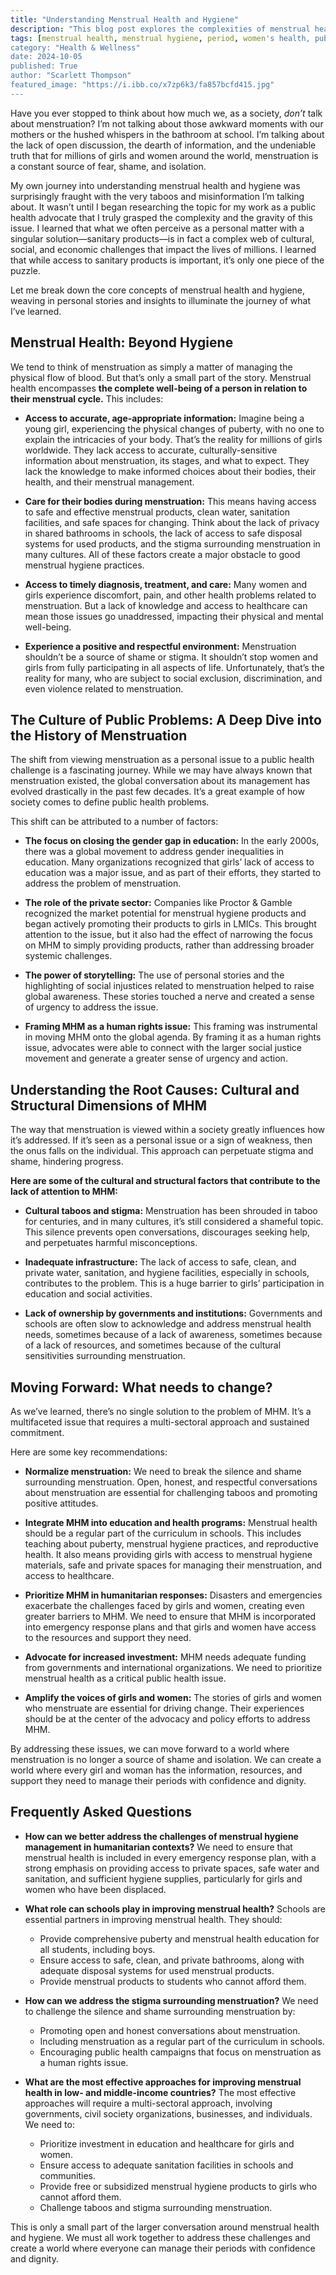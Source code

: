 ```yaml
---
title: "Understanding Menstrual Health and Hygiene"
description: "This blog post explores the complexities of menstrual health and hygiene, highlighting the need for open conversations, access to information, and resources to empower women and girls globally. Learn about the cultural and structural barriers that contribute to these challenges, and discover solutions for creating a more inclusive and supportive environment."
tags: [menstrual health, menstrual hygiene, period, women's health, public health, global health, education, sanitation, stigma, empowerment, human rights]
category: "Health & Wellness"
date: 2024-10-05
published: True
author: "Scarlett Thompson"
featured_image: "https://i.ibb.co/x7zp6k3/fa857bcfd415.jpg"
---
```



Have you ever stopped to think about how much we, as a society, *don’t* talk about menstruation? I’m not talking about those awkward moments with our mothers or the hushed whispers in the bathroom at school. I’m talking about the lack of open discussion, the dearth of information, and the undeniable truth that for millions of girls and women around the world, menstruation is a constant source of fear, shame, and isolation. 

My own journey into understanding menstrual health and hygiene was surprisingly fraught with the very taboos and misinformation I’m talking about. It wasn’t until I began researching the topic for my work as a public health advocate that I truly grasped the complexity and the gravity of this issue. I learned that what we often perceive as a personal matter with a singular solution—sanitary products—is in fact a complex web of cultural, social, and economic challenges that impact the lives of millions. I learned that while access to sanitary products is important, it’s only one piece of the puzzle. 

Let me break down the core concepts of menstrual health and hygiene, weaving in personal stories and insights to illuminate the journey of what I’ve learned.

##  Menstrual Health: Beyond Hygiene

We tend to think of menstruation as simply a matter of managing the physical flow of blood. But that’s only a small part of the story. Menstrual health encompasses **the complete well-being of a person in relation to their menstrual cycle.** This includes:

* **Access to accurate, age-appropriate information:**  Imagine being a young girl, experiencing the physical changes of puberty, with no one to explain the intricacies of your body. That’s the reality for millions of girls worldwide. They lack access to accurate, culturally-sensitive information about menstruation, its stages, and what to expect. They lack the knowledge to make informed choices about their bodies, their health, and their menstrual management.

* **Care for their bodies during menstruation:** This means having access to safe and effective menstrual products,  clean water, sanitation facilities, and safe spaces for changing. Think about the lack of privacy in shared bathrooms in schools, the lack of access to safe disposal systems for used products, and the stigma surrounding menstruation in many cultures. All of these factors create a major obstacle to good menstrual hygiene practices. 

* **Access to timely diagnosis, treatment, and care:**  Many women and girls experience discomfort, pain, and other health problems related to menstruation. But a lack of knowledge and access to healthcare can mean those issues go unaddressed, impacting their physical and mental well-being. 

* **Experience a positive and respectful environment:**  Menstruation shouldn’t be a source of shame or stigma. It shouldn’t stop women and girls from fully participating in all aspects of life. Unfortunately, that’s the reality for many, who are subject to social exclusion, discrimination, and even violence related to menstruation. 

##  The Culture of Public Problems: A Deep Dive into the History of Menstruation

The shift from viewing menstruation as a personal issue to a public health challenge is a fascinating journey. While
we may have always known that menstruation existed, the global conversation about its management has
evolved drastically in the past few decades.  It’s a great example of how society comes to define public health problems.

This shift can be attributed to a number of factors:

* **The focus on closing the gender gap in education:**
In the early 2000s, there was a global movement to address gender inequalities in education. Many organizations recognized that girls’ lack of access to education was a major issue, and as part of their efforts, they started to address the problem of menstruation.

* **The role of the private sector:**
Companies like Proctor & Gamble recognized the market potential for menstrual hygiene products and began actively promoting their products to girls in LMICs. This brought attention to the issue, but it also had the effect of narrowing the focus on MHM to simply providing products, rather than addressing broader systemic challenges. 

* **The power of storytelling:**
The use of personal stories and the highlighting of social injustices related to menstruation helped to raise global awareness. These stories touched a nerve and created a sense of urgency to address the issue. 

* **Framing MHM as a human rights issue:**
This framing was instrumental in moving MHM onto the global agenda. By framing it as a human rights issue, advocates were able to connect with the larger social justice movement and generate a greater sense of urgency and action.

##  Understanding the Root Causes: Cultural and Structural Dimensions of MHM

The way that menstruation is viewed within a society greatly influences how it’s addressed. If it’s seen as a personal
issue or a sign of weakness, then the onus falls on the individual. This approach can perpetuate stigma and
shame, hindering progress.

**Here are some of the cultural and structural factors that contribute to the lack of attention to MHM:**

* **Cultural taboos and stigma:**
Menstruation has been shrouded in taboo for centuries, and in many cultures, it’s still considered a shameful topic. This silence prevents open conversations, discourages seeking help, and perpetuates harmful misconceptions.  

* **Inadequate infrastructure:**
The lack of access to safe, clean, and private water, sanitation, and hygiene facilities, especially in schools, contributes to the problem. This is a huge barrier to girls’ participation in education and social activities. 

* **Lack of ownership by governments and institutions:**
Governments and schools are often slow to acknowledge and address menstrual health needs, sometimes because of a lack of awareness, sometimes because of a lack of resources, and sometimes because of the cultural sensitivities surrounding menstruation. 

##  Moving Forward: What needs to change?

As we’ve learned, there’s no single solution to the problem of MHM. It’s a multifaceted issue that requires a
multi-sectoral approach and sustained commitment. 

Here are some key recommendations:

* **Normalize menstruation:**
We need to break the silence and shame surrounding menstruation. Open, honest, and respectful conversations about menstruation are essential for challenging taboos and promoting positive attitudes. 

* **Integrate MHM into education and health programs:**
Menstrual health should be a regular part of the curriculum in schools. This includes teaching about puberty, menstrual hygiene practices, and reproductive health. It also means providing girls with access to menstrual hygiene materials, safe and private spaces for managing their menstruation, and access to healthcare. 

* **Prioritize MHM in humanitarian responses:**
Disasters and emergencies exacerbate the challenges faced by girls and women, creating even greater barriers to MHM. We need to ensure that MHM is incorporated into emergency response plans and that girls and women have access to the resources and support they need.

* **Advocate for increased investment:**
MHM needs adequate funding from governments and international organizations. We need to prioritize menstrual health as a critical public health issue. 

* **Amplify the voices of girls and women:**
The stories of girls and women who menstruate are essential for driving change. Their experiences should be at the center of the advocacy and policy efforts to address MHM. 

By addressing these issues, we can move forward to a world where menstruation is no longer a source
of shame and isolation.  We can create a world where every girl and woman has the information, resources,
and support they need to manage their periods with confidence and dignity. 

##  Frequently Asked Questions

* **How can we better address the challenges of menstrual hygiene management in humanitarian contexts?**
We need to ensure that menstrual health is included in every emergency response plan, with a strong emphasis on providing access to private spaces, safe water and sanitation, and sufficient hygiene supplies, particularly for girls and women who have been displaced.

* **What role can schools play in improving menstrual health?**
Schools are essential partners in improving menstrual health. They should:
    * Provide comprehensive puberty and menstrual health education for all students, including boys.
    * Ensure access to safe, clean, and private bathrooms, along with adequate disposal systems for used menstrual products.
    *  Provide menstrual products to students who cannot afford them.

* **How can we address the stigma surrounding menstruation?**
We need to challenge the silence and shame surrounding menstruation by:
    * Promoting open and honest conversations about menstruation.
    *  Including menstruation as a regular part of the curriculum in schools.
    * Encouraging public health campaigns that focus on menstruation as a human rights issue. 

* **What are the most effective approaches for improving menstrual health in low- and middle-income countries?** 
The most effective approaches will require a multi-sectoral approach, involving governments, civil society
organizations, businesses, and individuals. We need to:
    * Prioritize investment in education and healthcare for girls and women.
    * Ensure access to adequate sanitation facilities in schools and communities.
    * Provide free or subsidized menstrual hygiene products to girls who cannot afford them.
    *  Challenge taboos and stigma surrounding menstruation.

This is only a small part of the larger conversation around menstrual health and hygiene. We must all work together to
address these challenges and create a world where everyone can manage their periods with confidence and
dignity.
